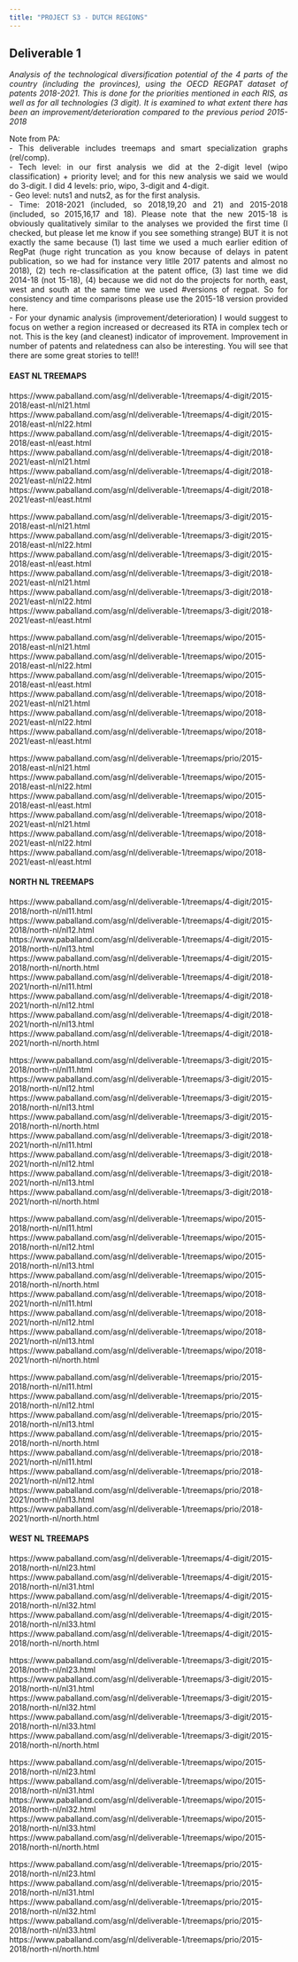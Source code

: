 ```yaml
---
title: "PROJECT S3 - DUTCH REGIONS"
---
```


<style>
body {
text-align: justify}
</style>


## Deliverable 1   
*Analysis of the technological diversification potential of the 4 parts of the country (including the provinces), using the OECD REGPAT dataset of patents 2018-2021. This is done for the priorities mentioned in each RIS, as well as for all technologies (3 digit). It is examined to what extent there has been an improvement/deterioration compared to the previous period 2015-2018*

Note from PA:  
- This deliverable includes treemaps and smart specialization graphs (rel/comp).  
- Tech level: in our first analysis we did at the 2-digit level (wipo classification) + priority level; and for this new analysis we said we would do 3-digit. I did 4 levels: prio, wipo, 3-digit and 4-digit.  
- Geo level: nuts1 and nuts2, as for the first analysis.   
- Time: 2018-2021 (included, so 2018,19,20 and 21) and 2015-2018 (included, so 2015,16,17 and 18). Please note that the new 2015-18 is obviously qualitatively similar to the analyses we provided the first time (I checked, but please let me know if you see something strange) BUT it is not exactly the same because (1) last time we used a much earlier edition of RegPat (huge right truncation as you know because of delays in patent publication, so we had for instance very litlle 2017 patents and almost no 2018), (2) tech re-classification at the patent office, (3) last time we did 2014-18 (not 15-18), (4) because we did not do the projects for north, east, west and south at the same time we used #versions of regpat. So for consistency and time comparisons please use the 2015-18 version provided here.  
- For your dynamic analysis (improvement/deterioration) I would suggest to focus on wether a region increased or decreased its RTA in complex tech or not. This is the key (and cleanest) indicator of improvement. Improvement in number of patents and relatedness can also be interesting. You will see that there are some great stories to tell!!   

#### EAST NL TREEMAPS  

https://www.paballand.com/asg/nl/deliverable-1/treemaps/4-digit/2015-2018/east-nl/nl21.html   
https://www.paballand.com/asg/nl/deliverable-1/treemaps/4-digit/2015-2018/east-nl/nl22.html    
https://www.paballand.com/asg/nl/deliverable-1/treemaps/4-digit/2015-2018/east-nl/east.html    
https://www.paballand.com/asg/nl/deliverable-1/treemaps/4-digit/2018-2021/east-nl/nl21.html   
https://www.paballand.com/asg/nl/deliverable-1/treemaps/4-digit/2018-2021/east-nl/nl22.html    
https://www.paballand.com/asg/nl/deliverable-1/treemaps/4-digit/2018-2021/east-nl/east.html  

https://www.paballand.com/asg/nl/deliverable-1/treemaps/3-digit/2015-2018/east-nl/nl21.html   
https://www.paballand.com/asg/nl/deliverable-1/treemaps/3-digit/2015-2018/east-nl/nl22.html    
https://www.paballand.com/asg/nl/deliverable-1/treemaps/3-digit/2015-2018/east-nl/east.html    
https://www.paballand.com/asg/nl/deliverable-1/treemaps/3-digit/2018-2021/east-nl/nl21.html   
https://www.paballand.com/asg/nl/deliverable-1/treemaps/3-digit/2018-2021/east-nl/nl22.html    
https://www.paballand.com/asg/nl/deliverable-1/treemaps/3-digit/2018-2021/east-nl/east.html 

https://www.paballand.com/asg/nl/deliverable-1/treemaps/wipo/2015-2018/east-nl/nl21.html   
https://www.paballand.com/asg/nl/deliverable-1/treemaps/wipo/2015-2018/east-nl/nl22.html    
https://www.paballand.com/asg/nl/deliverable-1/treemaps/wipo/2015-2018/east-nl/east.html    
https://www.paballand.com/asg/nl/deliverable-1/treemaps/wipo/2018-2021/east-nl/nl21.html   
https://www.paballand.com/asg/nl/deliverable-1/treemaps/wipo/2018-2021/east-nl/nl22.html    
https://www.paballand.com/asg/nl/deliverable-1/treemaps/wipo/2018-2021/east-nl/east.html 

https://www.paballand.com/asg/nl/deliverable-1/treemaps/prio/2015-2018/east-nl/nl21.html   
https://www.paballand.com/asg/nl/deliverable-1/treemaps/wipo/2015-2018/east-nl/nl22.html    
https://www.paballand.com/asg/nl/deliverable-1/treemaps/wipo/2015-2018/east-nl/east.html    
https://www.paballand.com/asg/nl/deliverable-1/treemaps/wipo/2018-2021/east-nl/nl21.html   
https://www.paballand.com/asg/nl/deliverable-1/treemaps/wipo/2018-2021/east-nl/nl22.html    
https://www.paballand.com/asg/nl/deliverable-1/treemaps/wipo/2018-2021/east-nl/east.html 

#### NORTH NL TREEMAPS   

https://www.paballand.com/asg/nl/deliverable-1/treemaps/4-digit/2015-2018/north-nl/nl11.html   
https://www.paballand.com/asg/nl/deliverable-1/treemaps/4-digit/2015-2018/north-nl/nl12.html    
https://www.paballand.com/asg/nl/deliverable-1/treemaps/4-digit/2015-2018/north-nl/nl13.html   
https://www.paballand.com/asg/nl/deliverable-1/treemaps/4-digit/2015-2018/north-nl/north.html  
https://www.paballand.com/asg/nl/deliverable-1/treemaps/4-digit/2018-2021/north-nl/nl11.html   
https://www.paballand.com/asg/nl/deliverable-1/treemaps/4-digit/2018-2021/north-nl/nl12.html    
https://www.paballand.com/asg/nl/deliverable-1/treemaps/4-digit/2018-2021/north-nl/nl13.html   
https://www.paballand.com/asg/nl/deliverable-1/treemaps/4-digit/2018-2021/north-nl/north.html  

https://www.paballand.com/asg/nl/deliverable-1/treemaps/3-digit/2015-2018/north-nl/nl11.html   
https://www.paballand.com/asg/nl/deliverable-1/treemaps/3-digit/2015-2018/north-nl/nl12.html    
https://www.paballand.com/asg/nl/deliverable-1/treemaps/3-digit/2015-2018/north-nl/nl13.html   
https://www.paballand.com/asg/nl/deliverable-1/treemaps/3-digit/2015-2018/north-nl/north.html  
https://www.paballand.com/asg/nl/deliverable-1/treemaps/3-digit/2018-2021/north-nl/nl11.html   
https://www.paballand.com/asg/nl/deliverable-1/treemaps/3-digit/2018-2021/north-nl/nl12.html    
https://www.paballand.com/asg/nl/deliverable-1/treemaps/3-digit/2018-2021/north-nl/nl13.html   
https://www.paballand.com/asg/nl/deliverable-1/treemaps/3-digit/2018-2021/north-nl/north.html  

https://www.paballand.com/asg/nl/deliverable-1/treemaps/wipo/2015-2018/north-nl/nl11.html   
https://www.paballand.com/asg/nl/deliverable-1/treemaps/wipo/2015-2018/north-nl/nl12.html    
https://www.paballand.com/asg/nl/deliverable-1/treemaps/wipo/2015-2018/north-nl/nl13.html   
https://www.paballand.com/asg/nl/deliverable-1/treemaps/wipo/2015-2018/north-nl/north.html  
https://www.paballand.com/asg/nl/deliverable-1/treemaps/wipo/2018-2021/north-nl/nl11.html   
https://www.paballand.com/asg/nl/deliverable-1/treemaps/wipo/2018-2021/north-nl/nl12.html    
https://www.paballand.com/asg/nl/deliverable-1/treemaps/wipo/2018-2021/north-nl/nl13.html   
https://www.paballand.com/asg/nl/deliverable-1/treemaps/wipo/2018-2021/north-nl/north.html  

https://www.paballand.com/asg/nl/deliverable-1/treemaps/prio/2015-2018/north-nl/nl11.html   
https://www.paballand.com/asg/nl/deliverable-1/treemaps/prio/2015-2018/north-nl/nl12.html    
https://www.paballand.com/asg/nl/deliverable-1/treemaps/prio/2015-2018/north-nl/nl13.html   
https://www.paballand.com/asg/nl/deliverable-1/treemaps/prio/2015-2018/north-nl/north.html  
https://www.paballand.com/asg/nl/deliverable-1/treemaps/prio/2018-2021/north-nl/nl11.html   
https://www.paballand.com/asg/nl/deliverable-1/treemaps/prio/2018-2021/north-nl/nl12.html    
https://www.paballand.com/asg/nl/deliverable-1/treemaps/prio/2018-2021/north-nl/nl13.html   
https://www.paballand.com/asg/nl/deliverable-1/treemaps/prio/2018-2021/north-nl/north.html  


#### WEST NL TREEMAPS   

https://www.paballand.com/asg/nl/deliverable-1/treemaps/4-digit/2015-2018/north-nl/nl23.html  
https://www.paballand.com/asg/nl/deliverable-1/treemaps/4-digit/2015-2018/north-nl/nl31.html   
https://www.paballand.com/asg/nl/deliverable-1/treemaps/4-digit/2015-2018/north-nl/nl32.html    
https://www.paballand.com/asg/nl/deliverable-1/treemaps/4-digit/2015-2018/north-nl/nl33.html   
https://www.paballand.com/asg/nl/deliverable-1/treemaps/4-digit/2015-2018/north-nl/north.html  

https://www.paballand.com/asg/nl/deliverable-1/treemaps/3-digit/2015-2018/north-nl/nl23.html  
https://www.paballand.com/asg/nl/deliverable-1/treemaps/3-digit/2015-2018/north-nl/nl31.html   
https://www.paballand.com/asg/nl/deliverable-1/treemaps/3-digit/2015-2018/north-nl/nl32.html    
https://www.paballand.com/asg/nl/deliverable-1/treemaps/3-digit/2015-2018/north-nl/nl33.html   
https://www.paballand.com/asg/nl/deliverable-1/treemaps/3-digit/2015-2018/north-nl/north.html  

https://www.paballand.com/asg/nl/deliverable-1/treemaps/wipo/2015-2018/north-nl/nl23.html  
https://www.paballand.com/asg/nl/deliverable-1/treemaps/wipo/2015-2018/north-nl/nl31.html   
https://www.paballand.com/asg/nl/deliverable-1/treemaps/wipo/2015-2018/north-nl/nl32.html    
https://www.paballand.com/asg/nl/deliverable-1/treemaps/wipo/2015-2018/north-nl/nl33.html   
https://www.paballand.com/asg/nl/deliverable-1/treemaps/wipo/2015-2018/north-nl/north.html  

https://www.paballand.com/asg/nl/deliverable-1/treemaps/prio/2015-2018/north-nl/nl23.html  
https://www.paballand.com/asg/nl/deliverable-1/treemaps/prio/2015-2018/north-nl/nl31.html   
https://www.paballand.com/asg/nl/deliverable-1/treemaps/prio/2015-2018/north-nl/nl32.html    
https://www.paballand.com/asg/nl/deliverable-1/treemaps/prio/2015-2018/north-nl/nl33.html   
https://www.paballand.com/asg/nl/deliverable-1/treemaps/prio/2015-2018/north-nl/north.html  



  